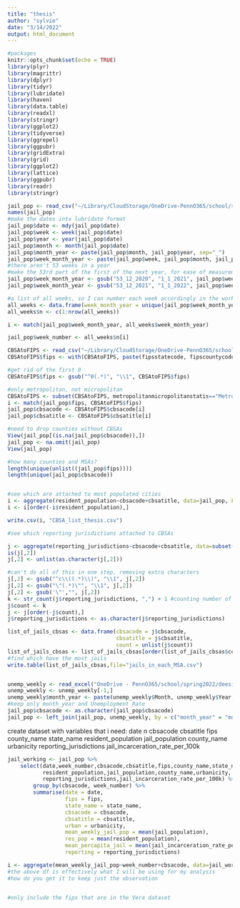 ```yaml
---
title: "thesis"
author: "sylvie"
date: "3/14/2022"
output: html_document
---
```


```r

#packages
knitr::opts_chunk$set(echo = TRUE)
library(plyr)
library(magrittr)
library(dplyr)
library(tidyr)
library(lubridate)
library(haven)
library(data.table)
library(readxl)
library(stringr)
library(ggplot2)
library(tidyverse)
library(ggrepel)
library(ggpubr)
library(gridExtra)
library(grid)
library(ggplot2)
library(lattice)
library(ggpubr)
library(readr)
library(stringr)
```


```r

jail_pop <- read_csv("~/Library/CloudStorage/OneDrive-PennO365/school/spring2022/deesis/senior_thesis/data/jail_pop.csv")
names(jail_pop)
#make the dates into lubridate format
jail_pop$date <- mdy(jail_pop$date)
jail_pop$week <- week(jail_pop$date)
jail_pop$year <- year(jail_pop$date)
jail_pop$month <- month(jail_pop$date)
jail_pop$month_year <- paste(jail_pop$month, jail_pop$year, sep="_")
jail_pop$week_month_year <- paste(jail_pop$week, jail_pop$month, jail_pop$year, sep="_")
#there aren't 53 weeks in a year
#make the 53rd part of the first of the next year, for ease of measurement
jail_pop$week_month_year <- gsub("53_12_2020", "1_1_2021", jail_pop$week_month_year)
jail_pop$week_month_year <- gsub("53_12_2021", "1_1_2022", jail_pop$week_month_year)

#a list of all weeks, so I can number each week accordingly in the working dataset
all_weeks <- data.frame(week_month_year = unique(jail_pop$week_month_year))
all_weeks$n <- c(1:nrow(all_weeks))

i <- match(jail_pop$week_month_year, all_weeks$week_month_year)

jail_pop$week_number <- all_weeks$n[i]
```

```r

CBSAtoFIPS <- read_csv("~/Library/CloudStorage/OneDrive-PennO365/school/spring2022/deesis/senior_thesis/data/CBSAtoFIPS.csv")
CBSAtoFIPS$fips <- with(CBSAtoFIPS, paste(fipsstatecode, fipscountycode, sep=""))

#get rid of the first 0
CBSAtoFIPS$fips <- gsub("^0(.*)", "\\1", CBSAtoFIPS$fips)

#only metropolitan, not micropolitan
CBSAtoFIPS <- subset(CBSAtoFIPS, metropolitanmicropolitanstatis=="Metropolitan Statistical Area")
i <- match(jail_pop$fips, CBSAtoFIPS$fips)
jail_pop$cbsacode <- CBSAtoFIPS$cbsacode[i]
jail_pop$cbsatitle <- CBSAtoFIPS$cbsatitle[i]

#need to drop counties without CBSAs
View(jail_pop[(is.na(jail_pop$cbsacode)),])
jail_pop <- na.omit(jail_pop)
View(jail_pop)

#how many counties and MSAs?
length(unique(unlist((jail_pop$fips))))
length(unique(jail_pop$cbsacode))


#see which are attached to most populated cities
i <- aggregate(resident_population~cbsacode+cbsatitle, data=jail_pop, FUN=max)
i <- i[order(-i$resident_population),]

write.csv(i, "CBSA_list_thesis.csv")

#see which reporting jurisdictions attached to CBSAs

j <- aggregate(reporting_jurisdictions~cbsacode+cbsatitle, data=subset(jail_pop, cbsatitle %in% i$cbsatitle),simplify=TRUE, FUN=unique)
is(j[,2])
j[,2] <- unlist(as.character(j[,2]))

#can't do all of this in one step, removing extra characters
j[,2] <- gsub("^c\\((.*)\\)", "\\1", j[,2])
j[,2] <- gsub("\"(.*)\"", "\\1", j[,2])
j[,2] <- gsub('\"',"", j[,2])
k <- str_count(j$reporting_jurisdictions, ",") + 1 #counting number of jails by number of commas, 0 commas = 1 jail
j$count <- k
j <- j[order(-j$count),]
j$reporting_jurisdictions <- as.character(j$reporting_jurisdictions)

list_of_jails_cbsas <- data.frame(cbsacode = j$cbsacode,
                                  cbsatitle = j$cbsatitle,
                                  count = unlist(j$count))
list_of_jails_cbsas <- list_of_jails_cbsas[order(list_of_jails_cbsas$count, decreasing=TRUE),]
#find which have the most jails
write.table(list_of_jails_cbsas,file="jails_in_each_MSA.csv")
```


```merge


```

```r

unemp_weekly <- read_excel("OneDrive - PennO365/school/spring2022/deesis/senior_thesis/data/weekly_MSA_unemployment_data.xlsx")
unemp_weekly <- unemp_weekly[-1,]
unemp_weekly$month_year <- paste(unemp_weekly$Month, unemp_weekly$Year, sep = "_")
#keep only month_year and Unemployment_Rate
jail_pop$cbsacode <- as.character(jail_pop$cbsacode)
jail_pop <- left_join(jail_pop, unemp_weekly, by = c("month_year" = "month_year",  "cbsacode" = "Area_FIPS_Code"))
```
create dataset with variables that i need: 
date
n
cbsacode
cbsatitle
fips
county_name
state_name
resident_population
jail_population
county_name
urbanicity
reporting_jurisdictions
jail_incarceration_rate_per_100k

```r
jail_working <- jail_pop %>% 
    select(date,week_number,cbsacode,cbsatitle,fips,county_name,state_name,
           resident_population,jail_population,county_name,urbanicity,
           reporting_jurisdictions,jail_incarceration_rate_per_100k) %>% 
        group_by(cbsacode, week_number) %>% 
        summarise(date = date,
                  fips = fips,
                  state_name = state_name,
                  cbsacode = cbsacode,
                  cbsatitle = cbsatitle,
                  urban = urbanicity,
                  mean_weekly_jail_pop = mean(jail_population),
                  res_pop = mean(resident_population),
                  mean_percapita_jail = mean(jail_incarceration_rate_per_100k),
                  reporting = reporting_jurisdictions) 

i <- aggregate(mean_weekly_jail_pop~week_number+cbsacode, data=jail_working, FUN=mean)
#the above df is effectively what I will be using for my analysis
#how do you get it to keep just the observation 



```

```r
#only include the fips that are in the Vera dataset



```

```r

```


